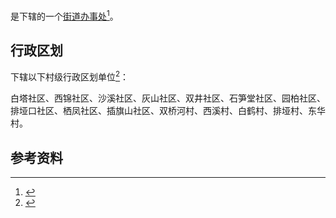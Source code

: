 {{中国乡级行政区|51/19/02/009/000}}

'''{{PAGENAMEBASE}}'''是{{PRC admin/fullname|51/19/02/009/000|3}}下辖的一个[[街道办事处|街道办事处]]<ref>{{PRC admin/ref sgc|{{PRC admin/parent|51/19/02/009/000}}}}</ref>。

== 行政区划 ==
{{PAGENAMEBASE}}下辖以下村级行政区划单位<ref>{{PRC admin/ref sgc|51/19/02/009/000}}</ref>：

白塔社区、西锦社区、沙溪社区、灰山社区、双井社区、石笋堂社区、园柏社区、排垭口社区、栖凤社区、插旗山社区、双桥河村、西溪村、白鹤村、排垭村、东华村。

== 参考资料 ==
{{reflist}}

{{四川行政区划小作品}}
{{PRC admin/navcat|51/19/02/009/000}}
